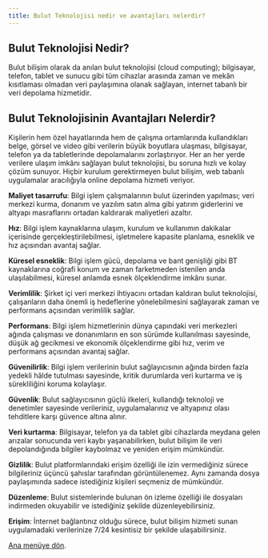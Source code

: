 ```yaml
---
title: Bulut Teknolojisi nedir ve avantajları nelerdir?
---
```

<h2>Bulut Teknolojisi Nedir?</h2>

Bulut bilişim olarak da anılan bulut teknolojisi (cloud computing); bilgisayar, telefon, tablet ve sunucu gibi tüm cihazlar arasında zaman ve mekân kısıtlaması olmadan veri paylaşımına olanak sağlayan, internet tabanlı bir veri depolama hizmetidir.

<h2>Bulut Teknolojisinin Avantajları Nelerdir?</h2>

Kişilerin hem özel hayatlarında hem de çalışma ortamlarında kullandıkları belge, görsel ve video gibi verilerin büyük boyutlara ulaşması, bilgisayar, telefon ya da tabletlerinde depolamalarını zorlaştırıyor. Her an her yerde verilere ulaşım imkânı sağlayan bulut teknolojisi, bu soruna hızlı ve kolay çözüm sunuyor. Hiçbir kurulum gerektirmeyen bulut bilişim, web tabanlı uygulamalar aracılığıyla online depolama hizmeti veriyor.

**Maliyet tasarrufu**: Bilgi işlem çalışmalarının bulut üzerinden yapılması; veri merkezi kurma, donanım ve yazılım satın alma gibi yatırım giderlerini ve altyapı masraflarını ortadan kaldırarak maliyetleri azaltır.

**Hız**: Bilgi işlem kaynaklarına ulaşım, kurulum ve kullanımın dakikalar içerisinde gerçekleştirilebilmesi, işletmelere kapasite planlama, esneklik ve hız açısından avantaj sağlar.

**Küresel esneklik**: Bilgi işlem gücü, depolama ve bant genişliği gibi BT kaynaklarına coğrafi konum ve zaman farketmeden istenilen anda ulaşılabilmesi, küresel anlamda esnek ölçeklendirme imkânı sunar.

**Verimlilik**: Şirket içi veri merkezi ihtiyacını ortadan kaldıran bulut teknolojisi, çalışanların daha önemli iş hedeflerine yönelebilmesini sağlayarak zaman ve performans açısından verimlilik sağlar.

**Performans**: Bilgi işlem hizmetlerinin dünya çapındaki veri merkezleri ağında çalışması ve donanımların en son sürümde kullanılması sayesinde, düşük ağ gecikmesi ve ekonomik ölçeklendirme gibi hız, verim ve performans açısından avantaj sağlar.

**Güvenilirlik**: Bilgi işlem verilerinin bulut sağlayıcısının ağında birden fazla yedekli hâlde tutulması sayesinde, kritik durumlarda veri kurtarma ve iş sürekliliğini koruma kolaylaşır.

**Güvenlik**: Bulut sağlayıcısının güçlü ilkeleri, kullandığı teknoloji ve denetimler sayesinde verileriniz, uygulamalarınız ve altyapınız olası tehditlere karşı güvence altına alınır.

**Veri kurtarma**: Bilgisayar, telefon ya da tablet gibi cihazlarda meydana gelen arızalar sonucunda veri kaybı yaşanabilirken, bulut bilişim ile veri depolandığında bilgiler kaybolmaz ve yeniden erişim mümkündür.

**Gizlilik**: Bulut platformlarındaki erişim özelliği ile izin vermediğiniz sürece bilgileriniz üçüncü şahıslar tarafından görüntülenemez. Aynı zamanda dosya paylaşımında sadece istediğiniz kişileri seçmeniz de mümkündür.

__Düzenleme__: Bulut sistemlerinde bulunan ön izleme özelliği ile dosyaları indirmeden okuyabilir ve istediğiniz şekilde düzenleyebilirsiniz.

<strong>Erişim</strong>: İnternet bağlantınız olduğu sürece, bulut bilişim hizmeti sunan uygulamadaki verilerinize 7/24 kesintisiz bir şekilde ulaşabilirsiniz.

[Ana menüye dön](/).


